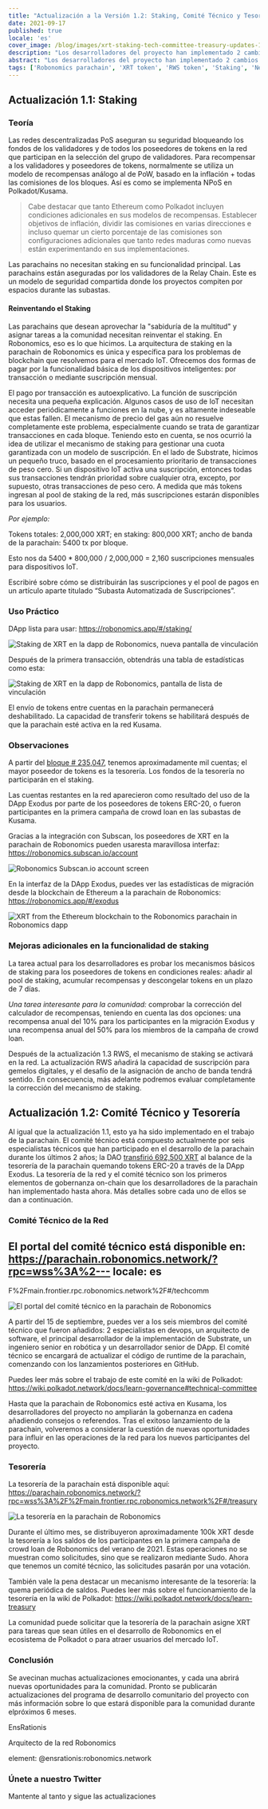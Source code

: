 ```yaml
---
title: "Actualización a la Versión 1.2: Staking, Comité Técnico y Tesorería"
date: 2021-09-17
published: true
locale: 'es'
cover_image: /blog/images/xrt-staking-tech-committee-treasury-updates-1-2/113_Up_to_version_1_2_stakingtech_comm_treasury.jpg
description: "Los desarrolladores del proyecto han implementado 2 cambios importantes en el funcionamiento de la parachain de Robonomics. El primero es la inclusión del staking de XRT, y el segundo es el lanzamiento de los primeros mecanismos de gobernanza en cadena."
abstract: "Los desarrolladores del proyecto han implementado 2 cambios importantes en el funcionamiento de la parachain de Robonomics. El primero es la inclusión del staking de XRT, y el segundo es el lanzamiento de los primeros mecanismos de gobernanza en cadena."
tags: ['Robonomics parachain', 'XRT token', 'RWS token', 'Staking', 'New release']
---
```


## Actualización 1.1: Staking

### Teoría

Las redes descentralizadas PoS aseguran su seguridad bloqueando los fondos de los validadores y de todos los poseedores de tokens en la red que participan en la selección del grupo de validadores. Para recompensar a los validadores y poseedores de tokens, normalmente se utiliza un modelo de recompensas análogo al de PoW, basado en la inflación + todas las comisiones de los bloques. Así es como se implementa NPoS en Polkadot/Kusama.

> Cabe destacar que tanto Ethereum como Polkadot incluyen condiciones adicionales en sus modelos de recompensas. Establecer objetivos de inflación, dividir las comisiones en varias direcciones e incluso quemar un cierto porcentaje de las comisiones son configuraciones adicionales que tanto redes maduras como nuevas están experimentando en sus implementaciones.

Las parachains no necesitan staking en su funcionalidad principal. Las parachains están aseguradas por los validadores de la Relay Chain. Este es un modelo de seguridad compartida donde los proyectos compiten por espacios durante las subastas.

#### Reinventando el Staking

Las parachains que desean aprovechar la "sabiduría de la multitud" y asignar tareas a la comunidad necesitan reinventar el staking. En Robonomics, eso es lo que hicimos. La arquitectura de staking en la parachain de Robonomics es única y específica para los problemas de blockchain que resolvemos para el mercado IoT. Ofrecemos dos formas de pagar por la funcionalidad básica de los dispositivos inteligentes: por transacción o mediante suscripción mensual.

El pago por transacción es autoexplicativo. La función de suscripción necesita una pequeña explicación. Algunos casos de uso de IoT necesitan acceder periódicamente a funciones en la nube, y es altamente indeseable que estas fallen. El mecanismo de precio del gas aún no resuelve completamente este problema, especialmente cuando se trata de garantizar transacciones en cada bloque. Teniendo esto en cuenta, se nos ocurrió la idea de utilizar el mecanismo de staking para gestionar una cuota garantizada con un modelo de suscripción. En el lado de Substrate, hicimos un pequeño truco, basado en el procesamiento prioritario de transacciones de peso cero. Si un dispositivo IoT activa una suscripción, entonces todas sus transacciones tendrán prioridad sobre cualquier otra, excepto, por supuesto, otras transacciones de peso cero. A medida que más tokens ingresan al pool de staking de la red, más suscripciones estarán disponibles para los usuarios.

<TextCard>

*Por ejemplo:*

Tokens totales: 2,000,000 XRT;
en staking: 800,000 XRT;
ancho de banda de la parachain: 5400 tx por bloque.

Esto nos da 5400 * 800,000 / 2,000,000 = 2,160 suscripciones mensuales para dispositivos IoT.

</TextCard>

Escribiré sobre cómo se distribuirán las suscripciones y el pool de pagos en un artículo aparte titulado “Subasta Automatizada de Suscripciones”.

### Uso Práctico

DApp lista para usar: https://robonomics.app/#/staking/

![Staking de XRT en la dapp de Robonomics, nueva pantalla de vinculación](/blog/images/xrt-staking-tech-committee-treasury-updates-1-2/image2.jpg)

Después de la primera transacción, obtendrás una tabla de estadísticas como esta:

![Staking de XRT en la dapp de Robonomics, pantalla de lista de vinculación](/blog/images/xrt-staking-tech-committee-treasury-updates-1-2/image4.jpg)

El envío de tokens entre cuentas en la parachain permanecerá deshabilitado. La capacidad de transferir tokens se habilitará después de que la parachain esté activa en la red Kusama.

### Observaciones

A partir del [bloque # 235,047](https://robonomics.subscan.io/block/235047), tenemos aproximadamente mil cuentas; el mayor poseedor de tokens es la tesorería. Los fondos de la tesorería no participarán en el staking.

Las cuentas restantes en la red aparecieron como resultado del uso de la DApp Exodus por parte de los poseedores de tokens ERC-20, o fueron participantes en la primera campaña de crowd loan en las subastas de Kusama.

Gracias a la integración con Subscan, los poseedores de XRT en la parachain de Robonomics pueden usaresta maravillosa interfaz: https://robonomics.subscan.io/account

![Robonomics Subscan.io account screen](/blog/images/xrt-staking-tech-committee-treasury-updates-1-2/image3.jpg)

En la interfaz de la DApp Exodus, puedes ver las estadísticas de migración desde la blockchain de Ethereum a la parachain de Robonomics: https://robonomics.app/#/exodus

![XRT from the Ethereum blockchain to the Robonomics parachain in Robonomics dapp](/blog/images/xrt-staking-tech-committee-treasury-updates-1-2/image6.jpg)

### Mejoras adicionales en la funcionalidad de staking

La tarea actual para los desarrolladores es probar los mecanismos básicos de staking para los poseedores de tokens en condiciones reales: añadir al pool de staking, acumular recompensas y descongelar tokens en un plazo de 7 días.

*Una tarea interesante para la comunidad:* comprobar la corrección del calculador de recompensas, teniendo en cuenta las dos opciones: una recompensa anual del 10% para los participantes en la migración Exodus y una recompensa anual del 50% para los miembros de la campaña de crowd loan.

Después de la actualización 1.3 RWS, el mecanismo de staking se activará en la red. La actualización RWS añadirá la capacidad de suscripción para gemelos digitales, y el desafío de la asignación de ancho de banda tendrá sentido. En consecuencia, más adelante podremos evaluar completamente la corrección del mecanismo de staking.

## Actualización 1.2: Comité Técnico y Tesorería

Al igual que la actualización 1.1, esto ya ha sido implementado en el trabajo de la parachain. El comité técnico está compuesto actualmente por seis especialistas técnicos que han participado en el desarrollo de la parachain durante los últimos 2 años; la DAO [transfirió 692,500 XRT](https://etherscan.io/tx/0x6b9a9cbe7d21badf565ebce0fb50b865da8f5f784899db5fb455d1b276d14acf) al balance de la tesorería de la parachain quemando tokens ERC-20 a través de la DApp Exodus. La tesorería de la red y el comité técnico son los primeros elementos de gobernanza on-chain que los desarrolladores de la parachain han implementado hasta ahora. Más detalles sobre cada uno de ellos se dan a continuación.

### Comité Técnico de la Red

El portal del comité técnico está disponible en: https://parachain.robonomics.network/?rpc=wss%3A%2---
locale: es
---

F%2Fmain.frontier.rpc.robonomics.network%2F#/techcomm

![El portal del comité técnico en la parachain de Robonomics](/blog/images/xrt-staking-tech-committee-treasury-updates-1-2/image5.jpg)

A partir del 15 de septiembre, puedes ver a los seis miembros del comité técnico que fueron añadidos: 2 especialistas en devops, un arquitecto de software, el principal desarrollador de la implementación de Substrate, un ingeniero senior en robótica y un desarrollador senior de DApp.
El comité técnico se encargará de actualizar el código de runtime de la parachain, comenzando con los lanzamientos posteriores en GitHub.

Puedes leer más sobre el trabajo de este comité en la wiki de Polkadot: https://wiki.polkadot.network/docs/learn-governance#technical-committee

Hasta que la parachain de Robonomics esté activa en Kusama, los desarrolladores del proyecto no ampliarán la gobernanza en cadena añadiendo consejos o referendos. Tras el exitoso lanzamiento de la parachain, volveremos a considerar la cuestión de nuevas oportunidades para influir en las operaciones de la red para los nuevos participantes del proyecto.

### Tesorería

La tesorería de la parachain está disponible aquí: https://parachain.robonomics.network/?rpc=wss%3A%2F%2Fmain.frontier.rpc.robonomics.network%2F#/treasury

![La tesorería en la parachain de Robonomics](/blog/images/xrt-staking-tech-committee-treasury-updates-1-2/image1.jpg)

Durante el último mes, se distribuyeron aproximadamente 100k XRT desde la tesorería a los saldos de los participantes en la primera campaña de crowd loan de Robonomics del verano de 2021. Estas operaciones no se muestran como solicitudes, sino que se realizaron mediante Sudo. Ahora que tenemos un comité técnico, las solicitudes pasarán por una votación.

También vale la pena destacar un mecanismo interesante de la tesorería: la quema periódica de saldos. Puedes leer más sobre el funcionamiento de la tesorería en la wiki de Polkadot: https://wiki.polkadot.network/docs/learn-treasury

La comunidad puede solicitar que la tesorería de la parachain asigne XRT para tareas que sean útiles en el desarrollo de Robonomics en el ecosistema de Polkadot o para atraer usuarios del mercado IoT.

### Conclusión

Se avecinan muchas actualizaciones emocionantes, y cada una abrirá nuevas oportunidades para la comunidad. Pronto se publicarán actualizaciones del programa de desarrollo comunitario del proyecto con más información sobre lo que estará disponible para la comunidad durante elpróximos 6 meses.

<TextCard image="/avatars/Sergei-Lonshakov.jpg" back="transparent" imageSize="big">

EnsRationis

Arquitecto de la red Robonomics

element: @ensrationis:robonomics.network

</TextCard>


<TextCard icon="/icons/icon-notification.png" link="https://twitter.com/AIRA_Robonomics">

### Únete a nuestro Twitter

Mantente al tanto y sigue las actualizaciones

</TextCard>
